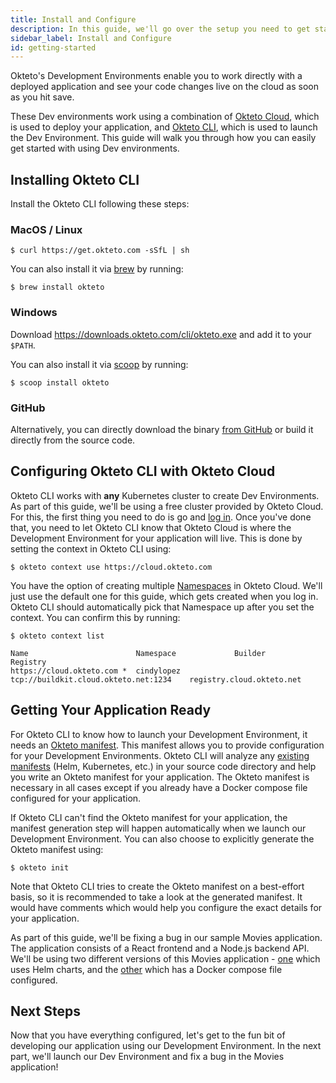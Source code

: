 ```yaml
---
title: Install and Configure 
description: In this guide, we'll go over the setup you need to get started with using Development Environments.
sidebar_label: Install and Configure
id: getting-started
---
```



Okteto's Development Environments enable you to work directly with a deployed application and see your code changes live on the cloud as soon as you hit save.

These Dev environments work using a combination of [Okteto Cloud](/docs/next/cloud), which is used to deploy your application, and [Okteto CLI](/docs/next/cloud/okteto-cli), which is used to launch the Dev Environment. This guide will walk you through how you can easily get started with using Dev environments.

## Installing Okteto CLI

Install the Okteto CLI following these steps:

### MacOS / Linux

```console
$ curl https://get.okteto.com -sSfL | sh
```

You can also install it via [brew](https://brew.sh/) by running:

```console
$ brew install okteto
```

### Windows

Download https://downloads.okteto.com/cli/okteto.exe and add it to your `$PATH`.

You can also install it via [scoop](https://scoop.sh/) by running:

```console
$ scoop install okteto
```

### GitHub

Alternatively, you can directly download the binary [from GitHub](https://github.com/okteto/okteto/releases) or build it directly from the source code.

## Configuring Okteto CLI with Okteto Cloud

Okteto CLI works with **any** Kubernetes cluster to create Dev Environments. As part of this guide, we'll be using a free cluster provided by Okteto Cloud. For this, the first thing you need to do is go and [log in](https://cloud.okteto.com). Once you've done that, you need to let Okteto CLI know that Okteto Cloud is where the Development Environment for your application will live. This is done by setting the context in Okteto CLI using:

```console
$ okteto context use https://cloud.okteto.com
```

You have the option of creating multiple [Namespaces](/docs/cloud/namespaces) in Okteto Cloud. We'll just use the default one for this guide, which gets created when you log in. Okteto CLI should automatically pick that Namespace up after you set the context. You can confirm this by running:

```console
$ okteto context list
```
```console
Name                        Namespace             Builder                                 Registry
https://cloud.okteto.com *  cindylopez          tcp://buildkit.cloud.okteto.net:1234    registry.cloud.okteto.net
```

## Getting Your Application Ready

For Okteto CLI to know how to launch your Development Environment, it needs an [Okteto manifest](/docs/next/cloud/okteto-cli/#okteto-manifest). This manifest allows you to provide configuration for your Development Environments. Okteto CLI will analyze any [existing manifests](/docs/next/cloud/okteto-cli/#deployment-manifests) (Helm, Kubernetes, etc.) in your source code directory and help you write an Okteto manifest for your application. The Okteto manifest is necessary in all cases except if you already have a Docker compose file configured for your application.

If Okteto CLI can't find the Okteto manifest for your application, the manifest generation step will happen automatically when we launch our Development Environment. You can also choose to explicitly generate the Okteto manifest using: 

```console
$ okteto init
```

Note that Okteto CLI tries to create the Okteto manifest on a best-effort basis, so it is recommended to take a look at the generated manifest. It would have comments which would help you configure the exact details for your application. 

As part of this guide, we'll be fixing a bug in our sample Movies application. The application consists of a React frontend and a Node.js backend API. We'll be using two different versions of this Movies application - [one](https://github.com/okteto/movies-with-helm) which uses Helm charts, and the [other](https://github.com/okteto/movies-with-compose) which has a Docker compose file configured.


## Next Steps

Now that you have everything configured, let's get to the fun bit of developing our application using our Development Environment. In the next part, we'll launch our Dev Environment and fix a bug in the Movies application!